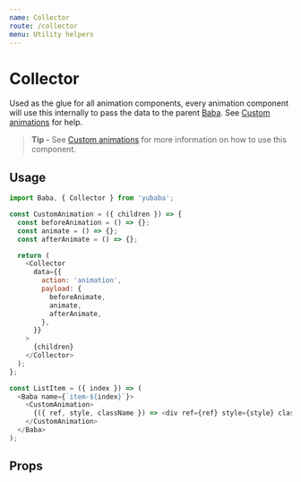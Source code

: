 ```yaml
---
name: Collector
route: /collector
menu: Utility helpers
---
```



# Collector

Used as the glue for all animation components,
every animation component will use this internally to pass the data to the parent [Baba](/baba).
See [Custom animations](/custom-animations) for help.

> **Tip -** See [Custom animations](/custom-animations) for more information on how to use this component.

## Usage

```js
import Baba, { Collector } from 'yubaba';

const CustomAnimation = ({ children }) => {
  const beforeAnimation = () => {};
  const animate = () => {};
  const afterAnimate = () => {};

  return (
    <Collector
      data={{
        action: 'animation',
        payload: {
          beforeAnimate,
          animate,
          afterAnimate,
        },
      }}
    >
      {children}
    </Collector>
  );
};

const ListItem = ({ index }) => (
  <Baba name={`item-${index}`}>
    <CustomAnimation>
      {({ ref, style, className }) => <div ref={ref} style={style} className={className} />}
    </CustomAnimation>
  </Baba>
);
```

## Props

<PropsTable of={Collector} />
